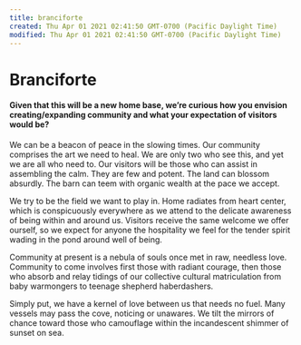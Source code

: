 ```yaml
---
title: branciforte
created: Thu Apr 01 2021 02:41:50 GMT-0700 (Pacific Daylight Time)
modified: Thu Apr 01 2021 02:41:50 GMT-0700 (Pacific Daylight Time)
---
```


# Branciforte

#### Given that this will be a new home base, we’re curious how you envision creating/expanding community and what your expectation of visitors would be?

We can be a beacon of peace in the slowing times. Our community comprises the art we need to heal. We are only two who see this, and yet we are all who need to. Our visitors will be those who can assist in assembling the calm. They are few and potent. The land can blossom absurdly. The barn can teem with organic wealth at the pace we accept.

We try to be the field we want to play in. Home radiates from heart center, which is conspicuously everywhere as we attend to the delicate awareness of being within and around us. Visitors receive the same welcome we offer ourself, so we expect for anyone the hospitality we feel for the tender spirit wading in the pond around well of being.

Community at present is a nebula of souls once met in raw, needless love. Community to come involves first those with radiant courage, then those who absorb and relay tidings of our collective cultural matriculation from baby warmongers to teenage shepherd haberdashers.

Simply put, we have a kernel of love between us that needs no fuel. Many vessels may pass the cove, noticing or unawares. We tilt the mirrors of chance toward those who camouflage within the incandescent shimmer of sunset on sea.
